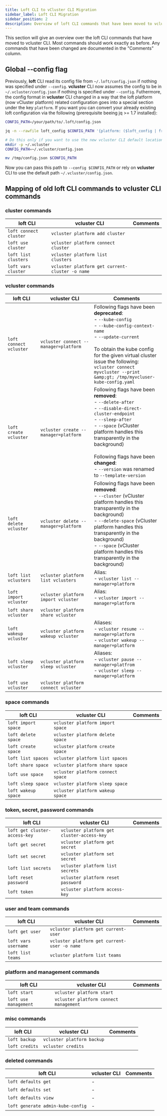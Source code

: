 ```yaml
---
title: Loft CLI to vCluster CLI Migration
sidebar_label: Loft CLI Migration
sidebar_position: 2
description: Overview of loft CLI commands that have been moved to vcluster CLI
---
```


This section will give an overview over the loft CLI commands that have moved to vcluster CLI.
Most commands should work exactly as before. Any commands that have been changed are documented in the "Comments" column.

## Global --config flag

Previously, **loft** CLI read its config file from `~/.loft/config.json` if nothing was specified under `--config`. **vcluster** CLI now assumes the config to be in `~/.vcluster/config.json` if nothing is specified under `--config`.
Futhermore, the config format in **vcluster** CLI changed in a way that the loft platform (now vCluster platform) related configuration goes into a special section under the key `platform`.
If you want you can convert your already existing loft configuration via the following (prerequisite beeing jq >= 1.7 installed):

```bash
CONFIG_PATH=/your/path/to/.loft/config.json

jq -n --rawfile loft_config $CONFIG_PATH '{platform: ($loft_config | fromjson)}' -c > /tmp/config.json

# Do this only if you want to use the new vcluster CLI default location
mkdir -p ~/.vcluster
CONFIG_PATH=~/.vcluster/config.json

mv /tmp/config.json $CONFIG_PATH
```

Now you can pass this path to `--config $CONFIG_PATH` or rely on **vcluster** CLI to use the default path `~/.vcluster/config.json`.

## Mapping of old loft CLI commands to vcluster CLI commands

### cluster commands

| loft CLI                          | vcluster CLI                                    | Comments                                                                                                                                                                                                                                                                                                      |
|-----------------------------------|-------------------------------------------------|---------------------------------------------------------------------------------------------------------------------------------------------------------------------------------------------------------------------------------------------------------------------------------------------------------------|
| `loft connect cluster`            | `vcluster platform add cluster`                 |                                                                                                                                                                                                                                                                                                               |
| `loft use cluster`                | `vcluster platform connect cluster`             |                                                                                                                                                                                                                                                                                                               |
| `loft list clusters`              | `vcluster platform list clusters`               |                                                                                                                                                                                                                                                                                                               |
| `loft vars cluster`               | `vcluster platform get current-cluster -o name` |                                                                                                                                                                                                                                                                                                               |

### vcluster commands

| loft CLI                          | vcluster CLI                                    | Comments                                                                                                                                                                                                                                                                                                      |
|-----------------------------------|-------------------------------------------------|---------------------------------------------------------------------------------------------------------------------------------------------------------------------------------------------------------------------------------------------------------------------------------------------------------------|
| `loft connect vcluster`           | `vcluster connect --manager=platform`           | Following flags have been **deprecated**:<br/>- `--kube-config`<br/>- `--kube-config-context-name`<br/>- `--update-current`<br/><br/>To obtain the kube config for the given virtual cluster issue the following:<br/>`vcluster connect myvcluster --print &amp;gt; /tmp/myvcluser-kube-config.yaml`                |
| `loft create vcluster`            | `vcluster create --manager=platform`            | Following flags have been **removed**:<br/>- `--delete-after`<br/>- `--disable-direct-cluster-endpoint`<br/>- `--sleep-after`<br/>- `--space` (vCluster platform handles this transparently in the background)<br/><br/>Following flags have been **changed**:<br/>- `--version` was renamed to `--template-version` |
| `loft delete vcluster`            | `vcluster delete --manager=platform`            | Following flags have been **removed**:<br/>- `--cluster` (vCluster platform handles this transparently in the background)<br/>- `--delete-space` (vCluster platform handles this transparently in the background)<br/>- `--space` (vCluster platform handles this transparently in the background)               |
| `loft list vclusters`             | `vcluster platform list vclusters`              | Alias:<br/>- `vcluster list --manager=platform`                                                                                                                                                                                                                                                                |
| `loft import vcluster`            | `vcluster platform import vcluster`             | Alias:<br/>- `vcluster import --manager=platform`                                                                                                                                                                                                                                                              |
| `loft share vcluster`             | `vcluster platform share vcluster`              |                                                                                                                                                                                                                                                                                                               |
| `loft wakeup vcluster`            | `vcluster platform wakeup vcluster`             | Aliases:<br/>- `vcluster resume --manager=platform`<br/>- `vcluster wakeup --manager=platform`                                                                                                                                                                                                                  |
| `loft sleep vcluster`             | `vcluster platform sleep vcluster`              | Aliases:<br/>- `vcluster pause --manager=platfrom`<br/>- `vcluster sleep --manager=platform`                                                                                                                                                                                                                    |
| `loft use vcluster`               | `vcluster platform connect vcluster`            |                                                                                                                                                                                                                                                                                                               |

### space commands

| loft CLI                          | vcluster CLI                                    | Comments                                                                                                                                                                                                                                                                                                      |
|-----------------------------------|-------------------------------------------------|---------------------------------------------------------------------------------------------------------------------------------------------------------------------------------------------------------------------------------------------------------------------------------------------------------------|
| `loft import space`               | `vcluster platform import space`                |                                                                                                                                                                                                                                                                                                               |
| `loft delete space`               | `vcluster platform delete space`                |                                                                                                                                                                                                                                                                                                               |
| `loft create space`               | `vcluster platform create space`                |                                                                                                                                                                                                                                                                                                               |
| `loft list spaces`                | `vcluster platform list spaces`                 |                                                                                                                                                                                                                                                                                                               |
| `loft share space`                | `vcluster platform share space`                 |                                                                                                                                                                                                                                                                                                               |
| `loft use space`                  | `vcluster platform connect space`               |                                                                                                                                                                                                                                                                                                               |
| `loft sleep space`                | `vcluster platform sleep space`                 |                                                                                                                                                                                                                                                                                                               |
| `loft wakeup space`               | `vcluster platform wakeup space`                |                                                                                                                                                                                                                                                                                                               |

### token, secret, password commands

| loft CLI                          | vcluster CLI                                    | Comments                                                                                                                                                                                                                                                                                                      |
|-----------------------------------|-------------------------------------------------|---------------------------------------------------------------------------------------------------------------------------------------------------------------------------------------------------------------------------------------------------------------------------------------------------------------|
| `loft get cluster-access-key`     | `vcluster platform get cluster-access-key`      |                                                                                                                                                                                                                                                                                                               |
| `loft get secret`                 | `vcluster platform get secret`                  |                                                                                                                                                                                                                                                                                                               |
| `loft set secret`                 | `vcluster platform set secret`                  |                                                                                                                                                                                                                                                                                                               |
| `loft list secrets`               | `vcluster platform list secrets`                |                                                                                                                                                                                                                                                                                                               |
| `loft reset password`             | `vcluster platform reset password`              |                                                                                                                                                                                                                                                                                                               |
| `loft token`                      | `vcluster platform access-key`                  |                                                                                                                                                                                                                                                                                                               |

### user and team commands

| loft CLI                          | vcluster CLI                                    | Comments                                                                                                                                                                                                                                                                                                      |
|-----------------------------------|-------------------------------------------------|---------------------------------------------------------------------------------------------------------------------------------------------------------------------------------------------------------------------------------------------------------------------------------------------------------------|
| `loft get user`                   | `vcluster platform get current-user`            |                                                                                                                                                                                                                                                                                                               |
| `loft vars username`              | `vcluster platform get current-user -o name`    |                                                                                                                                                                                                                                                                                                               |
| `loft list teams`                 | `vcluster platform list teams`                  |                                                                                                                                                                                                                                                                                                               |

### platform and management commands

| loft CLI                          | vcluster CLI                                    | Comments                                                                                                                                                                                                                                                                                                      |
|-----------------------------------|-------------------------------------------------|---------------------------------------------------------------------------------------------------------------------------------------------------------------------------------------------------------------------------------------------------------------------------------------------------------------|
| `loft start`                      | `vcluster platform start`                       |                                                                                                                                                                                                                                                                                                               |
| `loft use management`             | `vcluster platform connect management`          |                                                                                                                                                                                                                                                                                                               |

### misc commands

| loft CLI                          | vcluster CLI                                    | Comments                                                                                                                                                                                                                                                                                                      |
|-----------------------------------|-------------------------------------------------|---------------------------------------------------------------------------------------------------------------------------------------------------------------------------------------------------------------------------------------------------------------------------------------------------------------|
| `loft backup`                     | `vcluster platform backup`                      |                                                                                                                                                                                                                                                                                                               |
| `loft credits`                    | `vcluster credits`                              |                                                                                                                                                                                                                                                                                                               |

### deleted commands

| loft CLI                          | vcluster CLI                                    | Comments                                                                                                                                                                                                                                                                                                      |
|-----------------------------------|-------------------------------------------------|---------------------------------------------------------------------------------------------------------------------------------------------------------------------------------------------------------------------------------------------------------------------------------------------------------------|
| `loft defaults get`               | -                                               |                                                                                                                                                                                                                                                                                                               |
| `loft defaults set`               | -                                               |                                                                                                                                                                                                                                                                                                               |
| `loft defaults view`              | -                                               |                                                                                                                                                                                                                                                                                                               |
| `loft generate admin-kube-config` | -                                               |                                                                                                                                                                                                                                                                                                               |

